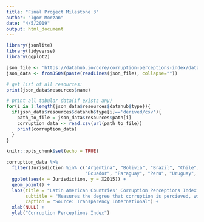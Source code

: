 ```yaml
---
title: "Final Project Milestone 3"
author: "Igor Morzan"
date: "4/5/2019"
output: html_document
---
```


```r
library(jsonlite)
library(tidyverse)
library(ggplot2)

json_file <- 'https://datahub.io/core/corruption-perceptions-index/datapackage.json'
json_data <- fromJSON(paste(readLines(json_file), collapse=""))

# get list of all resources:
print(json_data$resources$name)

# print all tabular data(if exists any)
for(i in 1:length(json_data$resources$datahub$type)){
  if(json_data$resources$datahub$type[i]=='derived/csv'){
    path_to_file = json_data$resources$path[i]
    corruption_data <- read.csv(url(path_to_file))
    print(corruption_data)
  }
}

knitr::opts_chunk$set(echo = TRUE)
```

```r
corruption_data %>%
  filter(Jurisdiction %in% c("Argentina", "Bolivia", "Brazil", "Chile", "Colombia",
                             "Ecuador", "Paraguay", "Peru", "Uruguay", "Venezuela")) %>%
  ggplot(aes(x = Jurisdiction, y = X2015)) +
  geom_point() +
  labs(title = "Latin American Countries' Corruption Perceptions Index for 2015", 
       subtitle = "Measures the degree that corruption is percieved, with higher values representing less corruption",
       caption = "Source: Transparency International") +
  xlab(NULL) +
  ylab("Corruption Perceptions Index")
```
